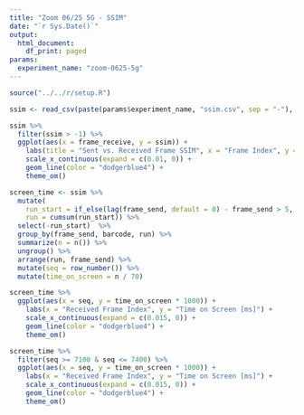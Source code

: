 ```yaml
---
title: "Zoom 06/25 5G - SSIM"
date: "`r Sys.Date()`"
output:
  html_document:
    df_print: paged
params:
  experiment_name: "zoom-0625-5g"
---
```


```R
source("../../r/setup.R")
```

```r
ssim <- read_csv(paste(params$experiment_name, "ssim.csv", sep = "-"), col_types="iiin", comment="#")
```

```r
ssim %>%
  filter(ssim > -1) %>%
  ggplot(aes(x = frame_receive, y = ssim)) +
    labs(title = "Sent vs. Received Frame SSIM", x = "Frame Index", y = "SSIM") +
    scale_x_continuous(expand = c(0.01, 0)) +
    geom_line(color = "dodgerblue4") +
    theme_om()
```


```r
screen_time <- ssim %>%
  mutate(
    run_start = if_else(lag(frame_send, default = 0) - frame_send > 5, 1, 0),
    run = cumsum(run_start)) %>%
  select(-run_start)  %>%
  group_by(frame_send, barcode, run) %>%
  summarize(n = n()) %>%
  ungroup() %>%
  arrange(run, frame_send) %>%
  mutate(seq = row_number()) %>%
  mutate(time_on_screen = n / 70) 
```

```r
screen_time %>%
  ggplot(aes(x = seq, y = time_on_screen * 1000)) +
    labs(x = "Received Frame Index", y = "Time on Screen [ms]") +
    scale_x_continuous(expand = c(0.015, 0)) +
    geom_line(color = "dodgerblue4") +
    theme_om()
```

```r
screen_time %>%
  filter(seq >= 7100 & seq <= 7400) %>%
  ggplot(aes(x = seq, y = time_on_screen * 1000)) +
    labs(x = "Received Frame Index", y = "Time on Screen [ms]") +
    scale_x_continuous(expand = c(0.015, 0)) +
    geom_line(color = "dodgerblue4") +
    theme_om()
```

